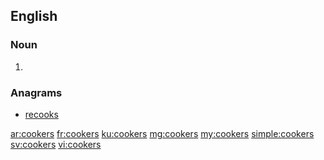 ==English==

===Noun===
{{head|en|plural}}

# {{plural of|cooker|lang=en}}

===Anagrams===
* [[recooks#English|recooks]]

[[ar:cookers]]
[[fr:cookers]]
[[ku:cookers]]
[[mg:cookers]]
[[my:cookers]]
[[simple:cookers]]
[[sv:cookers]]
[[vi:cookers]]